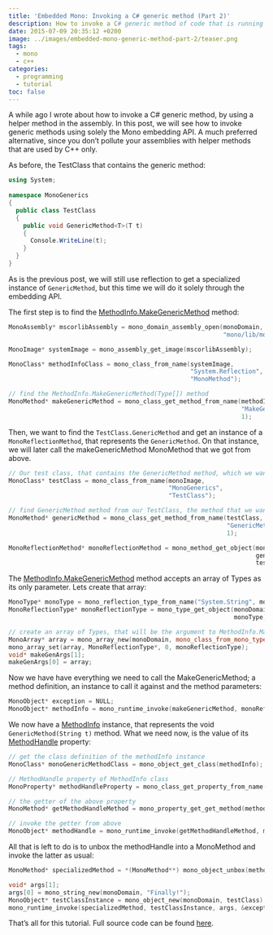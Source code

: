 ```yaml
---
title: 'Embedded Mono: Invoking a C# generic method (Part 2)'
description: How to invoke a C# generic method of code that is running on Embedded Mono in a C++ application (Part 2)
date: 2015-07-09 20:35:12 +0200
image: ../images/embedded-mono-generic-method-part-2/teaser.png
tags: 
  - mono
  - c++
categories: 
  - programming
  - tutorial
toc: false
---
```


A while ago I wrote about <Link to="/blog/embedding-mono-generic-method-1">how to invoke a C# generic method</Link>, by using a helper method in the assembly. In this post, we will see how to invoke generic methods using solely the Mono embedding API. A much preferred alternative, since you don’t pollute your assemblies with helper methods that are used by C++ only.

As before, the TestClass that contains the generic method:

```csharp
using System;
 
namespace MonoGenerics
{
  public class TestClass
  {
    public void GenericMethod<T>(T t)
    {
      Console.WriteLine(t);
    }
  }
}
```

As is the previous post, we will still use reflection to get a specialized instance of `GenericMethod`, but this time we will do it solely through the embedding API.

The first step is to find the [MethodInfo.MakeGenericMethod](https://msdn.microsoft.com/en-us/library/system.reflection.methodinfo.makegenericmethod(v=vs.100).aspx) method:

```cpp
MonoAssembly* mscorlibAssembly = mono_domain_assembly_open(monoDomain,
                                                           "mono/lib/mono/4.0/mscorlib.dll");

MonoImage* systemImage = mono_assembly_get_image(mscorlibAssembly);

MonoClass* methodInfoClass = mono_class_from_name(systemImage,
                                                  "System.Reflection",
                                                  "MonoMethod");

// find the MethodInfo.MakeGenericMethod(Type[]) method
MonoMethod* makeGenericMethod = mono_class_get_method_from_name(methodInfoClass,
                                                                "MakeGenericMethod",
                                                                1);
```

Then, we want to find the `TestClass.GenericMethod` and get an instance of a `MonoReflectionMethod`, that represents the `GenericMethod`. On that instance, we will later call the makeGenericMethod MonoMethod that we got from above.

```cpp
// Our test class, that contains the GenericMethod method, which we want to call
MonoClass* testClass = mono_class_from_name(monoImage,
                                            "MonoGenerics",
                                            "TestClass");

// find GenericMethod method from our TestClass, the method that we want to invoke
MonoMethod* genericMethod = mono_class_get_method_from_name(testClass,
                                                            "GenericMethod",
                                                            1);

MonoReflectionMethod* monoReflectionMethod = mono_method_get_object(monoDomain,
                                                                    genericMethod,
                                                                    testClass);
```

The [MethodInfo.MakeGenericMethod](https://msdn.microsoft.com/en-us/library/system.reflection.methodinfo.makegenericmethod(v=vs.100).aspx) method accepts an array of Types as its only parameter. Lets create that array:

```cpp
MonoType* monoType = mono_reflection_type_from_name("System.String", monoImage);
MonoReflectionType* monoReflectionType = mono_type_get_object(monoDomain,
                                                              monoType);

// create an array of Types, that will be the argument to MethodInfo.MakeGenericMethod(Type[])
MonoArray* array = mono_array_new(monoDomain, mono_class_from_mono_type(monoType), 1);
mono_array_set(array, MonoReflectionType*, 0, monoReflectionType);
void* makeGenArgs[1];
makeGenArgs[0] = array;
```

Now we have have everything we need to call the MakeGenericMethod; a method definition, an instance to call it against and the method parameters:

```cpp
MonoObject* exception = NULL;
MonoObject* methodInfo = mono_runtime_invoke(makeGenericMethod, monoReflectionMethod, makeGenArgs, &exception);
```

We now have a [MethodInfo](https://msdn.microsoft.com/en-us/library/system.reflection.methodinfo(v=vs.100).aspx) instance, that represents the void `GenericMethod(String t)` method. What we need now, is the value of its [MethodHandle](https://msdn.microsoft.com/en-us/library/system.reflection.methodbase.methodhandle(v=vs.100).aspx) property:

```cpp
// get the class definition of the methodInfo instance
MonoClass* monoGenericMethodClass = mono_object_get_class(methodInfo);

// MethodHandle property of MethodInfo class
MonoProperty* methodHandleProperty = mono_class_get_property_from_name(monoGenericMethodClass, "MethodHandle");

// the getter of the above property
MonoMethod* getMethodHandleMethod = mono_property_get_get_method(methodHandleProperty);

// invoke the getter from above
MonoObject* methodHandle = mono_runtime_invoke(getMethodHandleMethod, methodInfo, NULL, &exception);
```

All that is left to do is to unbox the methodHandle into a MonoMethod and invoke the latter as usual:

```cpp
MonoMethod* specializedMethod = *(MonoMethod**) mono_object_unbox(methodHandle);

void* args[1];
args[0] = mono_string_new(monoDomain, "Finally!");
MonoObject* testClassInstance = mono_object_new(monoDomain, testClass);
mono_runtime_invoke(specializedMethod, testClassInstance, args, &exception);
```

That’s all for this tutorial. Full source code can be found [here](https://gist.github.com/gedim21/8d86ba8e59ac5d8ed0ee).
